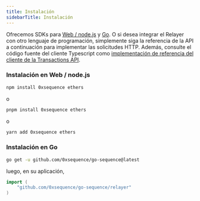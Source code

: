 ```yaml
---
title: Instalación
sidebarTitle: Instalación
---
```


Ofrecemos SDKs para [Web / node.js](https://github.com/0xsequence/sequence.js) y [Go](https://github.com/0xsequence/go-sequence).
O si desea integrar el Relayer con otro lenguaje de programación, simplemente siga la referencia de la API a continuación
para implementar las solicitudes HTTP. Además, consulte el código fuente del cliente Typescript como [implementación de referencia del cliente de la Transactions API](https://github.com/0xsequence/sequence.js/blob/master/packages/relayer/src/rpc-relayer/relayer.gen.ts).

### Instalación en Web / node.js

```sh
npm install 0xsequence ethers
```

o

```sh
pnpm install 0xsequence ethers
```

o

```sh
yarn add 0xsequence ethers
```

### Instalación en Go

```bash Terminal
go get -u github.com/0xsequence/go-sequence@latest
```

luego, en su aplicación,

```go Go
import (
	"github.com/0xsequence/go-sequence/relayer"
)
```